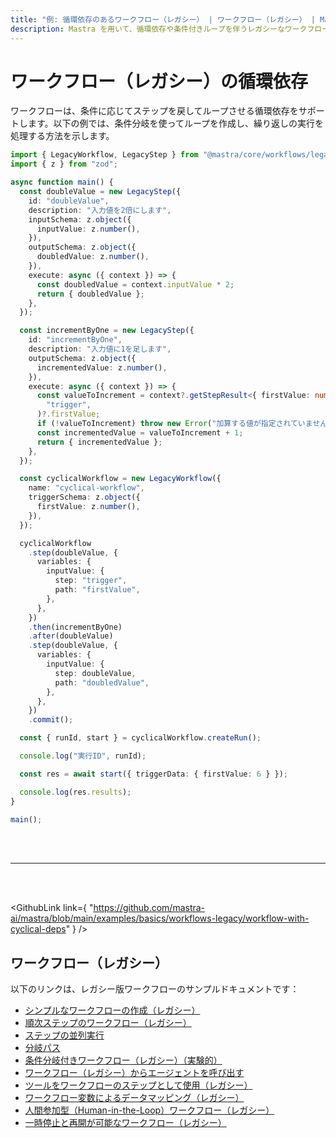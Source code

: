 ```yaml
---
title: "例: 循環依存のあるワークフロー（レガシー） | ワークフロー（レガシー） | Mastra ドキュメント"
description: Mastra を用いて、循環依存や条件付きループを伴うレガシーなワークフローを作成する例。
---
```




# ワークフロー（レガシー）の循環依存

ワークフローは、条件に応じてステップを戻してループさせる循環依存をサポートします。以下の例では、条件分岐を使ってループを作成し、繰り返しの実行を処理する方法を示します。

```ts showLineNumbers copy
import { LegacyWorkflow, LegacyStep } from "@mastra/core/workflows/legacy";
import { z } from "zod";

async function main() {
  const doubleValue = new LegacyStep({
    id: "doubleValue",
    description: "入力値を2倍にします",
    inputSchema: z.object({
      inputValue: z.number(),
    }),
    outputSchema: z.object({
      doubledValue: z.number(),
    }),
    execute: async ({ context }) => {
      const doubledValue = context.inputValue * 2;
      return { doubledValue };
    },
  });

  const incrementByOne = new LegacyStep({
    id: "incrementByOne",
    description: "入力値に1を足します",
    outputSchema: z.object({
      incrementedValue: z.number(),
    }),
    execute: async ({ context }) => {
      const valueToIncrement = context?.getStepResult<{ firstValue: number }>(
        "trigger",
      )?.firstValue;
      if (!valueToIncrement) throw new Error("加算する値が指定されていません"),
      const incrementedValue = valueToIncrement + 1;
      return { incrementedValue };
    },
  });

  const cyclicalWorkflow = new LegacyWorkflow({
    name: "cyclical-workflow",
    triggerSchema: z.object({
      firstValue: z.number(),
    }),
  });

  cyclicalWorkflow
    .step(doubleValue, {
      variables: {
        inputValue: {
          step: "trigger",
          path: "firstValue",
        },
      },
    })
    .then(incrementByOne)
    .after(doubleValue)
    .step(doubleValue, {
      variables: {
        inputValue: {
          step: doubleValue,
          path: "doubledValue",
        },
      },
    })
    .commit();

  const { runId, start } = cyclicalWorkflow.createRun();

  console.log("実行ID", runId);

  const res = await start({ triggerData: { firstValue: 6 } });

  console.log(res.results);
}

main();
```

<br />

<br />

<hr className="dark:border-[#404040] border-gray-300" />

<br />

<br />

<GithubLink
  link={
"https://github.com/mastra-ai/mastra/blob/main/examples/basics/workflows-legacy/workflow-with-cyclical-deps"
}
/>


## ワークフロー（レガシー）

以下のリンクは、レガシー版ワークフローのサンプルドキュメントです：

- [シンプルなワークフローの作成（レガシー）](/examples/workflows_legacy/creating-a-workflow)
- [順次ステップのワークフロー（レガシー）](/examples/workflows_legacy/sequential-steps)
- [ステップの並列実行](/examples/workflows_legacy/parallel-steps)
- [分岐パス](/examples/workflows_legacy/branching-paths)
- [条件分岐付きワークフロー（レガシー）（実験的）](/examples/workflows_legacy/conditional-branching)
- [ワークフロー（レガシー）からエージェントを呼び出す](/examples/workflows_legacy/calling-agent)
- [ツールをワークフローのステップとして使用（レガシー）](/examples/workflows_legacy/using-a-tool-as-a-step)
- [ワークフロー変数によるデータマッピング（レガシー）](/examples/workflows_legacy/workflow-variables)
- [人間参加型（Human-in-the-Loop）ワークフロー（レガシー）](/examples/workflows_legacy/human-in-the-loop)
- [一時停止と再開が可能なワークフロー（レガシー）](/examples/workflows_legacy/suspend-and-resume)
